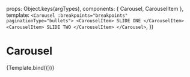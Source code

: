 
<Meta 
  title="Components/Carousel" 
  component={Carousel} 
/>

  props: Object.keys(argTypes),
  components: { Carousel, CarouselItem }, 
  template:
    `
    <Carousel :breakpoints="breakpoints" paginationType="bullets">
      <CarouselItem>
        SLIDE ONE
      </CarouselItem>
      <CarouselItem>
        SLIDE TWO
      </CarouselItem>
    </Carousel>
    `,
})


# Carousel

<Canvas>
  <Story
    name="Example"
    args={{
      loop: true,
      breakpoints: {
        '640': {
          slidesPerView: 2,
          spaceBetween: 20,
        },
        '768': {
          slidesPerView: 3,
          spaceBetween: 40,
        },
        '1024': {
          slidesPerView: 4,
          spaceBetween: 50,
        }
      }
    }}
  >
    {Template.bind({})}
  </Story>
</Canvas>

